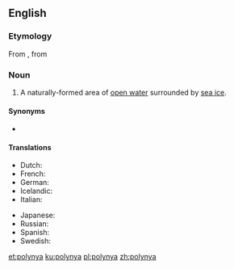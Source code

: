 ==English==
{{wikipedia}}

===Etymology===
From {{etyl|ru|en}} {{m|ru|полынья́||ice hole}}, from {{m|ru|по́лый||hollow}}

===Noun===
{{en-noun}}

# {{lb|en|hydrology}} A naturally-formed area of [[open water]] surrounded by [[sea ice]].

====Synonyms====
* {{l|en|glade}}

====Translations====
{{trans-top|an area of open water surrounded by sea ice}}
* Dutch: {{t+|nl|wakvlakte}}
* French: {{t+|fr|polynia|m}}
* German: {{t|de|Polynja|f}}
* Icelandic: {{t+|is|vök|f}}
* Italian: {{t|it|polynja|f}}
{{trans-mid}}
* Japanese: {{t|ja|ポリニヤ|tr=poriniya}}
* Russian: {{t+|ru|полынья́}}
* Spanish: {{t|es|polinia|f}}
* Swedish: {{t|sv|polynja}}
{{trans-bottom}}

[[et:polynya]]
[[ku:polynya]]
[[pl:polynya]]
[[zh:polynya]]